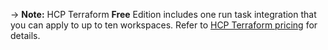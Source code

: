 -> **Note:** HCP Terraform **Free** Edition includes one run task integration that you can apply to up to ten workspaces. Refer to [HCP Terraform pricing](https://www.hashicorp.com/products/terraform/pricing) for details.